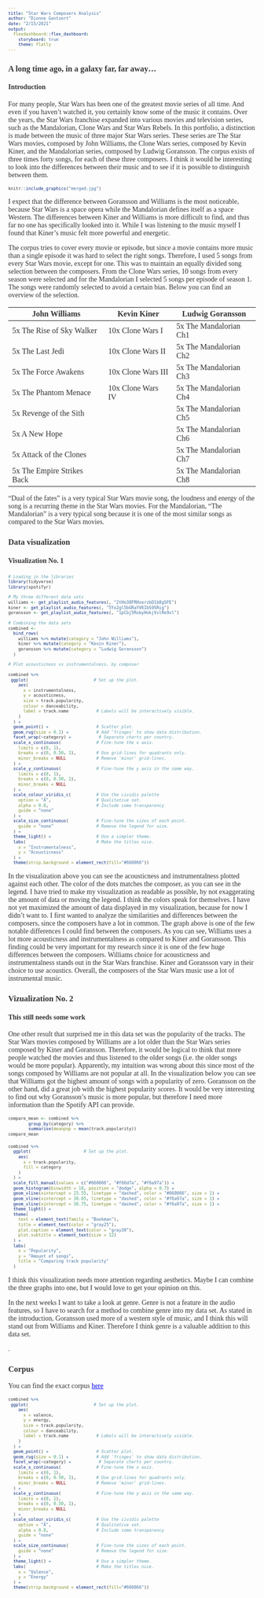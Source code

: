```yaml
---
title: "Star Wars Composers Analysis"
author: "Dionne Gantzert"
date: "2/15/2021"
output:
  flexdashboard::flex_dashboard:
    storyboard: true
    theme: flatly
---
```

<style>
body, h1, h2, h3, h4 {
    font-family: "Bookman", serif;
}
.navbar {
  background-color:darkviolet;
}

body {
    color: #333333;
}
a, a:hover {
    color: blue;
}
pre {
    font-size: 10px;
}
</style>

### A long time ago, in a galaxy far, far away...
#### Introduction
For many people, Star Wars has been one of the greatest movie series of all time. And even if you haven’t watched it, you certainly know some of the music it contains. Over the years, the Star Wars franchise expanded into various movies and television series, such as the Mandalorian, Clone Wars and Star Wars Rebels. In this portfolio, a distinction is made between the music of three major Star Wars series. These series are The Star Wars movies, composed by John Williams, the Clone Wars series, composed by Kevin Kiner, and the Mandalorian series, composed by Ludwig Goransson. The corpus exists of three times forty songs, for each of these three composers. I think it would be interesting to look into the differences between their music and to see if it is possible to distinguish between them. 

```r
knitr::include_graphics("merged.jpg")
```

I expect that the difference between Goransson and Williams is the most noticeable, because Star Wars is a space opera while the Mandalorian defines itself as a space Western. The differences between Kiner and Williams is more difficult to find, and thus far no one has specifically looked into it. While I was listening to the music myself I found that Kiner’s music felt more powerful and energetic.

The corpus tries to cover every movie or episode, but since a movie contains more music than a single episode it was hard to select the right songs. Therefore, I used 5 songs from every Star Wars movie, except for one. This was to maintain an equally divided song selection between the composers. From the Clone Wars series, 10 songs from every season were selected and for the Mandalorian I selected 5 songs per episode of season 1. The songs were randomly selected to avoid a certain bias. Below you can find an overview of the selection.


| John Williams              | Kevin Kiner        | Ludwig Goransson       |
|----------------------------|--------------------|------------------------|
| 5x The Rise of Sky Walker  | 10x Clone Wars I   | 5x The Mandalorian Ch1 |
| 5x The Last Jedi           | 10x Clone Wars II  | 5x The Mandalorian Ch2 |
| 5x The Force Awakens       | 10x Clone Wars III | 5x The Mandalorian Ch3 |
| 5x The Phantom Menace      | 10x Clone Wars IV  | 5x The Mandalorian Ch4 |
| 5x Revenge of the Sith     |                    | 5x The Mandalorian Ch5 |
| 5x A New Hope              |                    | 5x The Mandalorian Ch6 |
| 5x Attack of the Clones    |                    | 5x The Mandalorian Ch7 |
| 5x The Empire Strikes Back |                    | 5x The Mandalorian Ch8 |



“Dual of the fates” is a very typical Star Wars movie song, the loudness and energy of the song is a recurring theme in the Star Wars movies. For the Mandalorian, “The Mandalorian” is a very typical song because it is one of the most similar songs as compared to the Star Wars movies. 

### Data visualization

#### Visualization No. 1
```r
# Loading in the libraries
library(tidyverse)
library(spotifyr)

# My three different data sets
williams <- get_playlist_audio_features(, "2tHo38FRHxerzbD1b8gSFE")
kiner <- get_playlist_audio_features(, "5Yx2gl5bGRaYV6IbS9SRig")
goransson <- get_playlist_audio_features(, "1pCbj5RobyHokjVvlRe9xl")

# Combining the data sets
combined <-
  bind_rows(
    williams %>% mutate(category = "John Williams"),
    kiner %>% mutate(category = "Kevin Kiner"),
    goransson %>% mutate(category = "Ludwig Goransson")
  )

# Plot acousticness vs instrumentalness, by composer

combined %>%
 ggplot(                          # Set up the plot.
    aes(
      x = instrumentalness,
      y = acousticness,
      size = track.popularity,
      colour = danceability,
      label = track.name           # Labels will be interactively visible.
    )
  ) +
  geom_point() +                   # Scatter plot.
  geom_rug(size = 0.1) +           # Add 'fringes' to show data distribution.
  facet_wrap(~category) +           # Separate charts per country.
  scale_x_continuous(              # Fine-tune the x axis.
    limits = c(0, 1),
    breaks = c(0, 0.50, 1),        # Use grid-lines for quadrants only.
    minor_breaks = NULL            # Remove 'minor' grid-lines.
  ) +
  scale_y_continuous(              # Fine-tune the y axis in the same way.
    limits = c(0, 1),
    breaks = c(0, 0.50, 1),
    minor_breaks = NULL
  ) +
  scale_colour_viridis_c(          # Use the cividis palette
    option = "A",                  # Qualitative set.
    alpha = 0.8,                   # Include some transparency
    guide = "none"
  ) +
  scale_size_continuous(           # Fine-tune the sizes of each point.
    guide = "none"                 # Remove the legend for size.
  ) +
  theme_light() +                  # Use a simpler theme.
  labs(                            # Make the titles nice.
    x = "Instrumentalness",
    y = "Acousticness"
  ) +
  theme(strip.background = element_rect(fill="#660066"))
```

In the visualization above you can see the acousticness and instrumentalness plotted against each other. The color of the dots matches the composer, as you can see in the legend. I have tried to make my visualization as readable as possible, by not exaggerating the amount of data or moving the legend. I think the colors speak for themselves. I have not yet maximized the amount of data displayed in my visualization, because for now I didn't want to. I first wanted to analyze the similarities and differences between the composers, since the composers have a lot in common. The graph above is one of the few notable differences I could find between the composers. As you can see, Williams uses a lot more acousticness and instrumentalness as compared to Kiner and Goransson. This finding could be very important for my research since it is one of the few huge differences between the composers. Williams choice for acousticness and instrumentalness stands out in the Star Wars franchise. Kiner and Goransson vary in their choice to use acoustics. Overall, the composers of the Star Wars music use a lot of instrumental music. 

### Vizualization No. 2
#### This still needs some work
One other result that surprised me in this data set was the popularity of the tracks. The Star Wars movies composed by Williams are a lot older than the Star Wars series composed by Kiner and Goransson. Therefore, it would be logical to think that more people watched the movies and thus listened to the older songs (i.e. the older songs would be more popular). Apparently, my intuition was wrong about this since most of the songs composed by Williams are not popular at all. In the visualization below you can see that Williams got the highest amount of songs with a popularity of zero. Goransson on the other hand, did a great job with the highest popularity scores. It would be very interesting to find out why Goransson's music is more popular, but therefore I need more information than the Spotify API can provide. 

```r
compare_mean <- combined %>%
        group_by(category) %>%
        summarise(meanpop = mean(track.popularity))
compare_mean

```


```r

combined %>%
  ggplot(                     # Set up the plot.
    aes(
      x = track.popularity,
      fill = category
    )
  ) +
  scale_fill_manual(values = c("#660066", "#f66d7a", "#f6a97a")) +
  geom_histogram(binwidth = 10, position = "dodge", alpha = 0.7) +
  geom_vline(xintercept = 15.55, linetype = "dashed", color = "#660066", size = 1) +
  geom_vline(xintercept = 30.65, linetype = "dashed", color = "#f6a97a", size = 1) +
  geom_vline(xintercept = 36.75, linetype = "dashed", color = "#f6a97a", size = 1) +
  theme_light() +
  theme(
    text = element_text(family = "Bookman"),
    title = element_text(color = "gray25"),
    plot.caption = element_text(color = "gray30"),
    plot.subtitle = element_text(size = 12)
  ) +
  labs(
    x = "Popularity",
    y = "Amount of songs",
    title = "Comparing track popularity"
  ) 

```


I think this visualization needs more attention regarding aesthetics. Maybe I can combine the three graphs into one, but I would love to get your opinion on this. 

In the next weeks I want to take a look at genre. Genre is not a feature in the audio features, so I have to search for a method to combine genre into my data set. As stated in the introduction, Goransson used more of a western style of music, and I think this will stand out from Williams and Kiner. Therefore I think genre is a valuable addition to this data set. 




.


### Corpus
You can find the exact corpus [here](https://open.spotify.com/playlist/0kojyfPUkAer4jsf4RSzDH?si=ryL0pYpGSxebBUsXJ38I-w)

```r
combined %>%
 ggplot(                          # Set up the plot.
    aes(
      x = valence,
      y = energy,
      size = track.popularity,
      colour = danceability,
      label = track.name           # Labels will be interactively visible.
    )
  ) +
  geom_point() +                   # Scatter plot.
  geom_rug(size = 0.1) +           # Add 'fringes' to show data distribution.
  facet_wrap(~category) +           # Separate charts per country.
  scale_x_continuous(              # Fine-tune the x axis.
    limits = c(0, 1),
    breaks = c(0, 0.50, 1),        # Use grid-lines for quadrants only.
    minor_breaks = NULL            # Remove 'minor' grid-lines.
  ) +
  scale_y_continuous(              # Fine-tune the y axis in the same way.
    limits = c(0, 1),
    breaks = c(0, 0.50, 1),
    minor_breaks = NULL
  ) +
  scale_colour_viridis_c(          # Use the cividis palette
    option = "A",                  # Qualitative set.
    alpha = 0.8,                   # Include some transparency
    guide = "none"
  ) +
  scale_size_continuous(           # Fine-tune the sizes of each point.
    guide = "none"                 # Remove the legend for size.
  ) +
  theme_light() +                  # Use a simpler theme.
  labs(                            # Make the titles nice.
    x = "Valence",
    y = "Energy"
  ) +
  theme(strip.background = element_rect(fill="#660066"))

```



